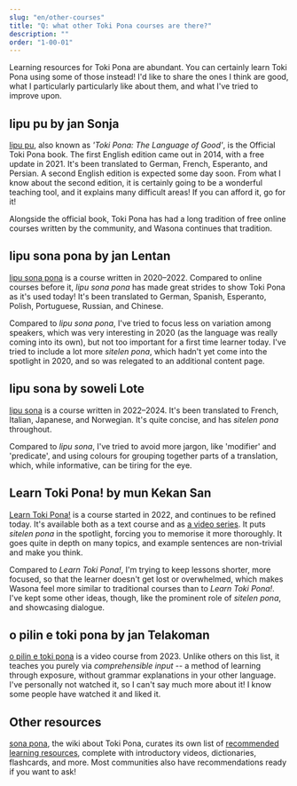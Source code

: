 ```yaml
---
slug: "en/other-courses"
title: "Q: what other Toki Pona courses are there?"
description: ""
order: "1-00-01"
---
```


Learning resources for Toki Pona are abundant. You can certainly learn Toki Pona using some of those instead! I'd like to share the ones I think are good, what I particularly particularly like about them, and what I've tried to improve upon.

## lipu pu by jan Sonja

[lipu pu](https://tokipona.org), also known as *'Toki Pona: The Language of Good'*, is the Official Toki Pona book. The first English edition came out in 2014, with a free update in 2021. It's been translated to German, French, Esperanto, and Persian. A second English edition is expected some day soon. From what I know about the second edition, it is certainly going to be a wonderful teaching tool, and it explains many difficult areas! If you can afford it, go for it!

Alongside the official book, Toki Pona has had a long tradition of free online courses written by the community, and Wasona continues that tradition.

## lipu sona pona by jan Lentan

[lipu sona pona](https://lipu-sona.pona.la/) is a course written in 2020–2022. Compared to online courses before it, *lipu sona pona* has made great strides to show Toki Pona as it's used today! It's been translated to German, Spanish, Esperanto, Polish, Portuguese, Russian, and Chinese.

Compared to *lipu sona pona*, I've tried to focus less on variation among speakers, which was very interesting in 2020 (as the language was really coming into its own), but not too important for a first time learner today. I've tried to include a lot more *sitelen pona*, which hadn't yet come into the spotlight in 2020, and so was relegated to an additional content page.

## lipu sona by soweli Lote

[lipu sona](https://lipu-sona.comforttiger.space/en/) is a course written in 2022–2024. It's been translated to French, Italian, Japanese, and Norwegian. It's quite concise, and has *sitelen pona* throughout.

Compared to *lipu sona*, I've tried to avoid more jargon, like 'modifier' and 'predicate', and using colours for grouping together parts of a translation, which, while informative, can be tiring for the eye.

## Learn Toki Pona! by mun Kekan San

[Learn Toki Pona!](https://mun.la/sona/) is a course started in 2022, and continues to be refined today. It's available both as a text course and as [a video series](https://www.youtube.com/playlist?list=PLoLQoll2U6WEeCO7C2oc1LTWgkoBC8rvT). It puts *sitelen pona* in the spotlight, forcing you to memorise it more thoroughly. It goes quite in depth on many topics, and example sentences are non-trivial and make you think.

Compared to *Learn Toki Pona!*, I'm trying to keep lessons shorter, more focused, so that the learner doesn't get lost or overwhelmed, which makes Wasona feel more similar to traditional courses than to *Learn Toki Pona!*. I've kept some other ideas, though, like the prominent role of *sitelen pona*, and showcasing dialogue.

## o pilin e toki pona by jan Telakoman

[o pilin e toki pona](https://www.youtube.com/watch?v=j_a0s0wowhE&list=PLwYL9_SRAk8EXSZPSTm9lm2kD_Z1RzUgm&index=1) is a video course from 2023. Unlike others on this list, it teaches you purely via *comprehensible input* -- a method of learning through exposure, without grammar explanations in your other language. I've personally not watched it, so I can't say much more about it! I know some people have watched it and liked it.

## Other resources

[sona pona](https://sona.pona.la), the wiki about Toki Pona, curates its own list of [recommended learning resources](https://sona.pona.la/wiki/Recommended_learning_resources), complete with introductory videos, dictionaries, flashcards, and more. Most communities also have recommendations ready if you want to ask!
